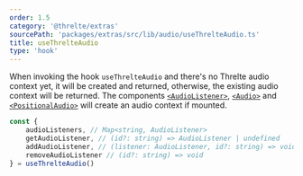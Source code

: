 ```yaml
---
order: 1.5
category: '@threlte/extras'
sourcePath: 'packages/extras/src/lib/audio/useThrelteAudio.ts'
title: useThrelteAudio
type: 'hook'
---
```


When invoking the hook `useThrelteAudio` and there's no Threlte audio context yet, it will be
created and returned, otherwise, the existing audio context will be returned. The components
[`<AudioListener>`](/reference/extras/audio-listener), [`<Audio>`](/reference/extras/audio)
and [`<PositionalAudio>`](/reference/extras/positional-audio) will create an audio context
if mounted.

```ts
const {
	audioListeners, // Map<string, AudioListener>
	getAudioListener, // (id?: string) => AudioListener | undefined
	addAudioListener, // (listener: AudioListener, id?: string) => void
	removeAudioListener // (id?: string) => void
} = useThrelteAudio()
```
